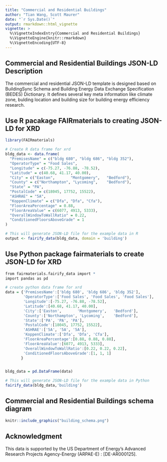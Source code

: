 ```yaml
---
title: "Commercial and Residential Buildings"
author: "Tian Wang, Scott Maurer"
date: "`r Sys.Date()`"
output: rmarkdown::html_vignette
vignette: >
  %\VignetteIndexEntry{Commercial and Residential Buildings}
  %\VignetteEngine{knitr::rmarkdown}
  %\VignetteEncoding{UTF-8}
---
```


## Commercial and Residential Buildings JSON-LD Description

The commercial and residential JSON-LD template is designed based on BuildingSync Schema and Building Energy Data Exchange Specification (BEDES) Dictionary.
It defines several key meta information like climate zone, bulding location and building size for building energy efficiency research.


## Use R pacakage FAIRmaterials to creating JSON-LD for XRD

```r
library(FAIRmaterials)

# Create R data frame for xrd
bldg_data <- data.frame(
  "PremisesName" = c("bldg 680", "bldg 686", "bldg 352"),
  "OperatorType" = "Food Sales",
  "Longitude" = c(-75.27, -76.88, -78.52),
  "Latitude" = c(40.68, 41.17, 40.00),
  "City" = c("Easton",       "Montgomery",   "Bedford"),
  "County" = c("Northampton", "Lycoming",    "Bedford"),
  "State" = "PA",
  "PostalCode" = c(18045, 17752, 15522),
  "ASHRAE" = "5A",
  "KoppenClimate" = c("Dfa", "Dfa", "Cfa"),
  "FloorAreaPercentage" = 0.88,
  "FloorAreaValue" = c(6077, 4913, 5333),
  "OverallWindowToWallRatio" = 0.22,
  "ConditionedFloorsAboveGrade" = 1
)

# This will generate JSON-LD file for the example data in R
output <- fairify_data(bldg_data, domain = 'building')
```

## Use Python package fairmaterials to create JSON-LD for XRD

```r
from fairmaterials.fairify_data import *
import pandas as pd

# create python data frame for xrd
data = {'PremisesName':['bldg 680', 'bldg 686', 'bldg 352'],
        'OperatorType':['Food Sales', 'Food Sales', 'Food Sales'],
        'Longitude':[-75.27, -76.88, -78.52],
        'Latitude':[40.68, 41.17, 40.00],
        'City':['Easton',       'Montgomery',   'Bedford'],
        'County':['Northampton', 'Lycoming',    'Bedford'],
        'State':['PA', 'PA', 'PA'],
        'PostalCode':[18045, 17752, 15522],
        'ASHRAE':['5A', '5A', '5A'],
        'KoppenClimate':['Dfa', 'Dfa', 'Cfa'],
        'FloorAreaPercentage':[0.88, 0.88, 0.88],
        'FloorAreaValue':[6077, 4913, 5333],
        'OverallWindowToWallRatio':[0.22, 0.22, 0.22],
        'ConditionedFloorsAboveGrade':[1, 1, 1]
       }


bldg_data = pd.DataFrame(data)

# This will generate JSON-LD file for the example data in Python
fairify_data(bldg_data,'building')

```

## Commercial and Residential Buildings schema diagram

```r
knitr::include_graphics("building_schema.png")
```

## Acknowledgment

This data is supported by the US Department of Energy’s Advanced Research Projects Agency-Energy (ARPAE-E) : [DE-AR000125].

